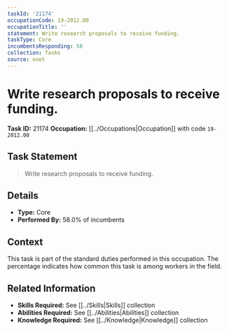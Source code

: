 ```yaml
---
taskId: '21174'
occupationCode: 19-2012.00
occupationTitle: ''
statement: Write research proposals to receive funding.
taskType: Core
incumbentsResponding: 58
collection: Tasks
source: onet
---
```

# Write research proposals to receive funding.

**Task ID:** 21174
**Occupation:** [[../Occupations|Occupation]] with code `19-2012.00`

## Task Statement

> Write research proposals to receive funding.

## Details

- **Type:** Core
- **Performed By:** 58.0% of incumbents

## Context

This task is part of the standard duties performed in this occupation. The percentage indicates how common this task is among workers in the field.

## Related Information

- **Skills Required:** See [[../Skills|Skills]] collection
- **Abilities Required:** See [[../Abilities|Abilities]] collection
- **Knowledge Required:** See [[../Knowledge|Knowledge]] collection
